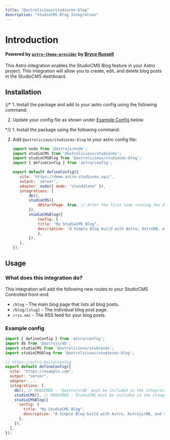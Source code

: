 ```yaml
---
title: "@astrolicious/studiocms-blog"
description: "StudioCMS Blog Integration"
---
```



# Introduction

#### Powered by [`astro-theme-provider`](https://github.com/astrolicious/astro-theme-provider) by [Bryce Russell](https://github.com/BryceRussell)

This Astro integration enables the StudioCMS Blog feature in your Astro project. This integration will allow you to create, edit, and delete blog posts in the StudioCMS dashboard.

## Installation

<Tabs>
  {/* <TabItem label="Astro Method">
<Steps>
1. Install the package and add to your astro config using the following command:

   <PackageManagers type="exec" pkg="astro" args="add @astrolicious/studiocms-blog" />

2. Update your config file as shown under [Example Config](#example-config) below.
</Steps>
  </TabItem> */}
  <TabItem label="Manual Method">
<Steps>
1. Install the package using the following command:

   <PackageManagers pkg="@astrolicious/studiocms-blog" />

2. Add `@astrolicious/studiocms-blog` to your astro config file:

   ```js title="astro.config.mjs" ins={3, 15-20}
   import node from '@astrojs/node';
   import studioCMS from '@astrolicious/studiocms';
   import studioCMSBlog from '@astrolicious/studiocms-blog';
   import { defineConfig } from 'astro/config';

   export default defineConfig({
      site: 'https://demo.astro-studiocms.xyz/',
      output: 'server',
      adapter: node({ mode: "standalone" }),
      integrations: [
          db(),
          studioCMS({
              dbStartPage: true, // After the first time running the dev server and following the instructions at http://localhost:4321/start this will be set to false.
          }),
          studioCMSBlog({
              config: {
              title: "My StudioCMS Blog",
              description: "A Simple Blog build with Astro, AstroDB, and StudioCMS.".
              },
          }),
      ],
   });
   ```
</Steps>
  </TabItem>
</Tabs>

## Usage

### What does this integration do?

This integration will add the following new routes to your StudioCMS Controlled front-end:

- `/blog` - The main blog page that lists all blog posts.
- `/blog/[slug]` - The individual blog post page.
- `/rss.xml` - The RSS feed for your blog posts.

### Example config

```js title="astro.config.mjs"
import { defineConfig } from 'astro/config';
import db from '@astrojs/db';
import studioCMS from '@astrolicious/studiocms';
import studioCMSBlog from '@astrolicious/studiocms-blog';

// https://astro.build/config
export default defineConfig({
  site: "https://example.com",
  output: "server",
  adapter: ...
  integrations: [ 
    db(), // REQUIRED - `@astrojs/db` must be included in the integrations list
    studioCMS(), // REQUIRED - StudioCMS must be included in the integrations list
    studioCMSBlog({
      config: {
        title: "My StudioCMS Blog",
        description: "A Simple Blog build with Astro, Astrojs/DB, and StudioCMS.".
      },
    }), 
  ],
});
```
